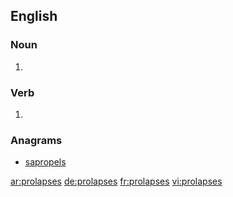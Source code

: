 ==English==

===Noun===
{{head|en|plural}}

# {{plural of|prolapse|lang=en}}

===Verb===
{{head|en|verb form}}

# {{en-third-person singular of|prolapse}}

===Anagrams===
* [[sapropels#English|sapropels]]

[[ar:prolapses]]
[[de:prolapses]]
[[fr:prolapses]]
[[vi:prolapses]]
